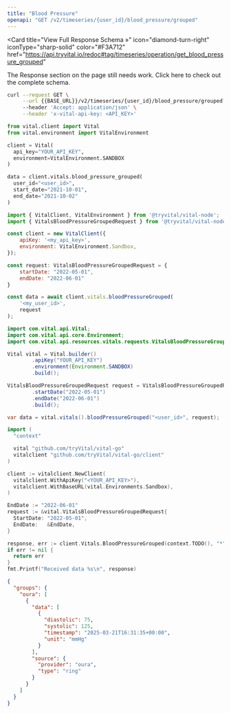 ```yaml
---
title: "Blood Pressure"
openapi: "GET /v2/timeseries/{user_id}/blood_pressure/grouped"
---
```


<Card
  title="View Full Response Schema »"
  icon="diamond-turn-right"
  iconType="sharp-solid"
  color="#F3A712"
  href="https://api.tryvital.io/redoc#tag/timeseries/operation/get_blood_pressure_grouped"
>
  The Response section on the page still needs work. Click here to check out the complete schema.
</Card>

<RequestExample>

```bash cURL
curl --request GET \
     --url {{BASE_URL}}/v2/timeseries/{user_id}/blood_pressure/grouped?start_date={{START_DATE}}&end_date={{END_DATE}} \
     --header 'Accept: application/json' \
     --header 'x-vital-api-key: <API_KEY>'
```

```python Python
from vital.client import Vital
from vital.environment import VitalEnvironment

client = Vital(
  api_key="YOUR_API_KEY",
  environment=VitalEnvironment.SANDBOX
)

data = client.vitals.blood_pressure_grouped(
  user_id="<user_id>", 
  start_date="2021-10-01", 
  end_date="2021-10-02"
)
```

```javascript Node
import { VitalClient, VitalEnvironment } from '@tryvital/vital-node';
import { VitalsBloodPressureGroupedRequest } from '@tryvital/vital-node/api/resources/vitals';

const client = new VitalClient({
    apiKey: '<my_api_key>',
    environment: VitalEnvironment.Sandbox,
});

const request: VitalsBloodPressureGroupedRequest = {
    startDate: "2022-05-01",
    endDate: "2022-06-01"
}

const data = await client.vitals.bloodPressureGrouped(
    '<my_user_id>',
    request
);
```

```java Java
import com.vital.api.Vital;
import com.vital.api.core.Environment;
import com.vital.api.resources.vitals.requests.VitalsBloodPressureGroupedRequest;

Vital vital = Vital.builder()
        .apiKey("YOUR_API_KEY")
        .environment(Environment.SANDBOX)
        .build();

VitalsBloodPressureGroupedRequest request = VitalsBloodPressureGroupedRequest.builder()
        .startDate("2022-05-01")
        .endDate("2022-06-01")
        .build();

var data = vital.vitals().bloodPressureGrouped("<user_id>", request);
```

```go Go
import (
  "context"

  vital "github.com/tryVital/vital-go"
  vitalclient "github.com/tryVital/vital-go/client"
)

client := vitalclient.NewClient(
  vitalclient.WithApiKey("<YOUR_API_KEY>"),
  vitalclient.WithBaseURL(vital.Environments.Sandbox),
)

EndDate := "2022-06-01"
request := &vital.VitalsBloodPressureGroupedRequest{
  StartDate: "2022-05-01",
  EndDate:   &EndDate,
}

response, err := client.Vitals.BloodPressureGrouped(context.TODO(), "*", request)
if err != nil {
  return err
}
fmt.Printf("Received data %s\n", response)
```

</RequestExample>

<ResponseExample>

```json Example
{
  "groups": {
    "oura": [
      {
        "data": [
          {
            "diastolic": 75,
            "systolic": 125,
            "timestamp": "2025-03-21T16:31:35+00:00",
            "unit": "mmHg"
          }
        ],
        "source": {
          "provider": "oura",
          "type": "ring"
        }
      }
    ]
  }
}
```

</ResponseExample>
